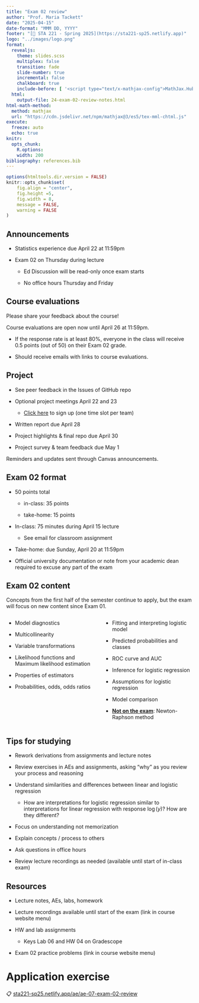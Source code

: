 ```yaml
---
title: "Exam 02 review"
author: "Prof. Maria Tackett"
date: "2025-04-15"
date-format: "MMM DD, YYYY"
footer: "[🔗 STA 221 - Spring 2025](https://sta221-sp25.netlify.app)"
logo: "../images/logo.png"
format: 
  revealjs: 
    theme: slides.scss
    multiplex: false
    transition: fade
    slide-number: true
    incremental: false 
    chalkboard: true
    include-before: [ '<script type="text/x-mathjax-config">MathJax.Hub.Config({tex2jax: {enableAssistiveMml: false}});</script>']
  html: 
    output-file: 24-exam-02-review-notes.html
html-math-method:
  method: mathjax
  url: "https://cdn.jsdelivr.net/npm/mathjax@3/es5/tex-mml-chtml.js"
execute:
  freeze: auto
  echo: true
knitr:
  opts_chunk: 
    R.options:      
    width: 200
bibliography: references.bib
---
```


```r
options(htmltools.dir.version = FALSE)
knitr::opts_chunk$set(
	fig.align = "center",
	fig.height =5,
	fig.width = 8,
	message = FALSE,
	warning = FALSE
)
```

## Announcements

-   Statistics experience due April 22 at 11:59pm

-   Exam 02 on Thursday during lecture

    -   Ed Discussion will be read-only once exam starts

    -   No office hours Thursday and Friday

## Course evaluations

Please share your feedback about the course!

Course evaluations are open now until April 26 at 11:59pm.

-   If the response rate is at least 80%, everyone in the class will receive 0.5 points (out of 50) on their Exam 02 grade.

-   Should receive emails with links to course evaluations.

## Project

-   See peer feedback in the Issues of GitHub repo

-   Optional project meetings April 22 and 23

    -   [Click here](https://docs.google.com/spreadsheets/d/1FRyDXyAf06QAqxxir_ie0K8uYRSrzd7nqNqWvL7pRsY/edit?usp=sharing) to sign up (one time slot per team)

<!-- -->

-   Written report due April 28

-   Project highlights & final repo due April 30

-   Project survey & team feedback due May 1

::: callout-note
Reminders and updates sent through Canvas announcements.
:::

## Exam 02 format

-   50 points total

    -   in-class: 35 points

    -   take-home: 15 points

-   In-class: 75 minutes during April 15 lecture

    -   See email for classroom assignment

-   Take-home: due Sunday, April 20 at 11:59pm

-   Official university documentation or note from your academic dean required to excuse any part of the exam

## Exam 02 content {.midi}

Concepts from the first half of the semester continue to apply, but the exam will focus on new content since Exam 01.

::::: columns
::: {.column width="50%"}
-   Model diagnostics

-   Multicollinearity

-   Variable transformations

-   Likelihood functions and Maximum likelihood estimation

-   Properties of estimators

-   Probabilities, odds, odds ratios
:::

::: {.column width="50%"}
-   Fitting and interpreting logistic model

<!-- -->

-   Predicted probabilities and classes

-   ROC curve and AUC

-   Inference for logistic regression

-   Assumptions for logistic regression

-   Model comparison

-   [**Not on the exam**]{.underline}: Newton-Raphson method
:::
:::::

## Tips for studying {.midi}

-   Rework derivations from assignments and lecture notes

-   Review exercises in AEs and assignments, asking "why" as you review your process and reasoning

-   Understand similarities and differences between linear and logistic regression

    -   How are interpretations for logistic regression similar to interpretations for linear regression with response $\log(y)$? How are they different?

-   Focus on understanding not memorization

-   Explain concepts / process to others

-   Ask questions in office hours

-   Review lecture recordings as needed (available until start of in-class exam)

## Resources

-   Lecture notes, AEs, labs, homework

-   Lecture recordings available until start of the exam (link in course website menu)

-   HW and lab assignments

    -   Keys Lab 06 and HW 04 on Gradescope

-   Exam 02 practice problems (link in course website menu)

# Application exercise

::: appex
📋 [sta221-sp25.netlify.app/ae/ae-07-exam-02-review](https://sta221-sp25.netlify.app/ae/ae-07-exam-02-review)
:::
